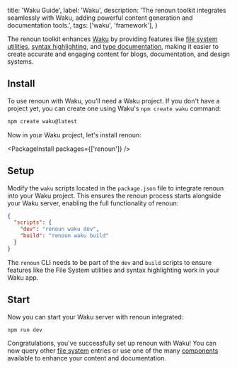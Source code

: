   title: 'Waku Guide',
  label: 'Waku',
  description:
    'The renoun toolkit integrates seamlessly with Waku, adding powerful content generation and documentation tools.',
  tags: ['waku', 'framework'],
}

The renoun toolkit enhances [Waku](https://waku.gg/) by providing features like [file system utilities](/utilities/file-system), [syntax highlighting](/components/code-block), and [type documentation](/components/api-reference), making it easier to create accurate and engaging content for blogs, documentation, and design systems.

## Install

To use renoun with Waku, you’ll need a Waku project. If you don't have a project yet, you can create one using Waku's `npm create waku` command:

```bash
npm create waku@latest
```

Now in your Waku project, let's install renoun:

<PackageInstall packages={['renoun']} />

## Setup

Modify the `waku` scripts located in the `package.json` file to integrate renoun into your Waku project. This ensures the renoun process starts alongside your Waku server, enabling the full functionality of renoun:

```json
{
  "scripts": {
    "dev": "renoun waku dev",
    "build": "renoun waku build"
  }
}
```

<Note>

The `renoun` CLI needs to be part of the `dev` and `build` scripts to ensure
features like the File System utilities and syntax highlighting work in your Waku app.

</Note>

## Start

Now you can start your Waku server with renoun integrated:

```bash
npm run dev
```

Congratulations, you've successfully set up renoun with Waku! You can now query other [file system](/utilities/file-system) entries or use one of the many [components](/components) available to enhance your content and documentation.
